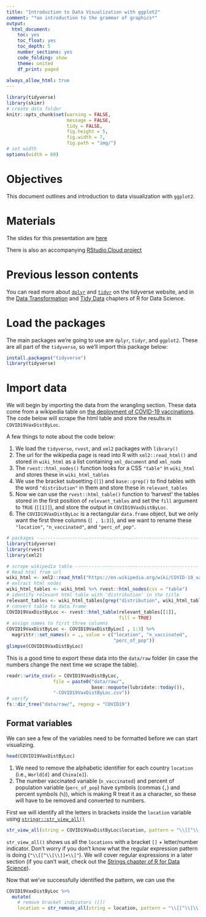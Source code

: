 ```yaml
---
title: "Introduction to Data Visualization with ggplot2"
comment: "*an introduction to the grammar of graphics*"
output: 
  html_document: 
    toc: yes
    toc_float: yes
    toc_depth: 5
    number_sections: yes
    code_folding: show
    theme: united
    df_print: paged
    
always_allow_html: true
---
```



```r
library(tidyverse)
library(skimr)
# create data folder
knitr::opts_chunk$set(warning = FALSE, 
                      message = FALSE,
                      tidy = FALSE, 
                      fig.height = 5,
                      fig.width = 7,
                      fig.path = "img/")
# set width
options(width = 60)
```

# Objectives 

This document outlines and introduction to data visualization with `ggplot2`. 

# Materials

The slides for this presentation are [here]()

There is also an accompanying [RStudio.Cloud project]()

# Previous lesson contents

You can read more about [`dplyr`](https://dplyr.tidyverse.org/index.html) and [`tidyr`](https://tidyr.tidyverse.org/) on the tidyverse website, and in the [Data Transformation](https://r4ds.had.co.nz/transform.html) and [Tidy Data](https://r4ds.had.co.nz/tidy-data.html) chapters of R for Data Science. 

# Load the packages 

The main packages we're going to use are `dplyr`, `tidyr`, and `ggplot2`. These are all part of the `tidyverse`, so we'll import this package below: 

```r
install.packages("tidyverse")
library(tidyverse)
```

# Import data 

We will begin by importing the data from the wrangling section. These data come from a wikipedia table on [the deployment of COVID-19 vaccinations](https://en.wikipedia.org/wiki/COVID-19_vaccine#Deployment). The code below will scrape the html table and store the results in `COVID19VaxDistByLoc`.

A few things to note about the code below: 

1. We load the `tidyverse`, `rvest`, and `xml2` packages with `library()`   
2. The url for the wikipedia page is read into R with `xml2::read_html()` and stored in `wiki_html` as a list containing `xml_document` and `xml_node`  
3. The `rvest::html_nodes()` function looks for a CSS `"table"` in `wiki_html` and stores these in `wiki_html_tables`  
4. We use the bracket subsetting (`[]`) and `base::grep()` to find tables with the word `"distribution"` in them and store these in `relevant_tables` 
5. Now we can use the `rvest::html_table()` function to 'harvest' the tables stored in the first position of `relevant_tables` and set the `fill` argument to `TRUE` (`[[1]]`), and store the output in `COVID19VaxDistByLoc`. 
6. The `COVID19VaxDistByLoc` is a rectangular `data.frame` object, but we only want the first three columns (`[ , 1:3]`), and we want to rename these `"location"`, `"n_vaccinated"`, and `"perc_of_pop"`.

```r
# packages -----------------------------------------------------------
library(tidyverse)
library(rvest)
library(xml2)

# scrape wikipedia table ---------------------------------------------
# Read html from url
wiki_html <- xml2::read_html("https://en.wikipedia.org/wiki/COVID-19_vaccine")
# extract html nodes
wiki_html_tables <- wiki_html %>% rvest::html_nodes(css = "table")
# identify relevant html table with 'distribution' in the title
relevant_tables <- wiki_html_tables[grep("distribution", wiki_html_tables)]
# convert table to data.frame
COVID19VaxDistByLoc <- rvest::html_table(relevant_tables[[1]],
                                         fill = TRUE)
# assign names to first three columns
COVID19VaxDistByLoc <- COVID19VaxDistByLoc[ , 1:3] %>%
  magrittr::set_names(x = ., value = c("location", "n_vaccinated",
                                       "perc_of_pop"))
glimpse(COVID19VaxDistByLoc)
```

This is a good time to export these data into the `data/raw` folder (in case the numbers change the next time we scrape the table). 

```r
readr::write_csv(x = COVID19VaxDistByLoc, 
                 file = paste0("data/raw/", 
                               base::noquote(lubridate::today()),
                 "-COVID19VaxDistByLoc.csv"))
# verify
fs::dir_tree("data/raw/", regexp = "COVID19")
```


## Format variables 

We can see a few of the variables need to be formatted before we can start visualizing. 

```r
head(COVID19VaxDistByLoc)
```
1. We need to remove the alphabetic identifier for each country `location` (i.e., `World[d]` and `China[e]`).  
2. The number vaccinated variable (`n_vaccinated`) and percent of population variable (`perc_of_pop`) have symbols (commas (`,`) and percent symbols (`%`)), which is making R treat it as a character, so these will have to be removed and converted to numbers.

First we will identify all the letters in brackets inside the `location` variable using [`stringr::str_view_all()`]()

```r
str_view_all(string = COVID19VaxDistByLoc$location, pattern = "\\[[^\\[\\]]+\\]", match = TRUE)
```

`str_view_all()` shows us all the `locations` with a bracket `[]` + letter/number indicator. Don't worry if you don't know what the regular expression pattern is doing (`"\\[[^\\[\\]]+\\]"`). We will cover regular expressions in a later section (if you can't wait, check out the [Strings chapter of R for Data Science](https://r4ds.had.co.nz/strings.html)).

Now that we've successfully identified the pattern, we can use the 

```r
COVID19VaxDistByLoc %>%
  mutate(
    # remove bracket indicators ([])
    location = str_remove_all(string = location, pattern = "\\[[^\\[\\]]+\\]"))
```

